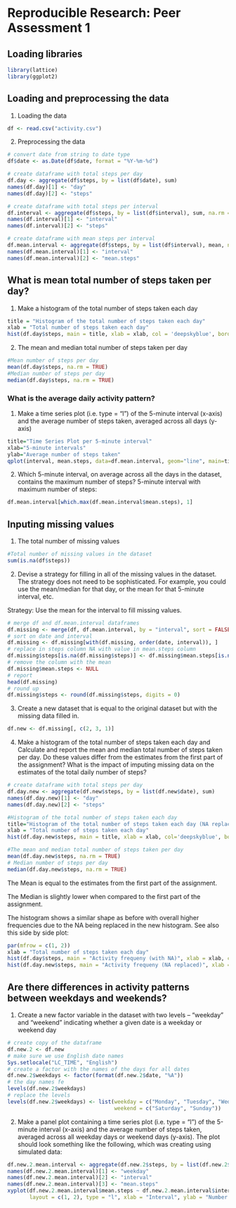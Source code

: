 # Reproducible Research: Peer Assessment 1


## Loading libraries

```r
library(lattice)
library(ggplot2)
```

## Loading and preprocessing the data

1. Loading the data

```r
df <- read.csv("activity.csv")
```

2. Preprocessing the data

```r
# convert date from string to date type
df$date <- as.Date(df$date, format = "%Y-%m-%d") 

# create dataframe with total steps per day
df.day <- aggregate(df$steps, by = list(df$date), sum)
names(df.day)[1] <- "day"
names(df.day)[2] <- "steps"

# create dataframe with total steps per interval
df.interval <- aggregate(df$steps, by = list(df$interval), sum, na.rm = TRUE, na.action = NULL)
names(df.interval)[1] <- "interval"
names(df.interval)[2] <- "steps"

# create dataframe with mean steps per interval
df.mean.interval <- aggregate(df$steps, by = list(df$interval), mean, na.rm = TRUE, na.action = NULL)
names(df.mean.interval)[1] <- "interval"
names(df.mean.interval)[2] <- "mean.steps"
```

## What is mean total number of steps taken per day?

1. Make a histogram of the total number of steps taken each day

```r
title = "Histogram of the total number of steps taken each day"
xlab = "Total number of steps taken each day"
hist(df.day$steps, main = title, xlab = xlab, col = 'deepskyblue', border = 'deepskyblue4')
```

2. The mean and median total number of steps taken per day

```r
#Mean number of steps per day
mean(df.day$steps, na.rm = TRUE)
#Median number of steps per day
median(df.day$steps, na.rm = TRUE)
```

### What is the average daily activity pattern?

1. Make a time series plot (i.e. type = “l”) of the 5-minute interval (x-axis) and the average number of steps taken, averaged across all days (y-axis)

```r
title="Time Series Plot per 5-minute interval"
xlab="5-minute intervals"
ylab="Average number of steps taken"
qplot(interval, mean.steps, data=df.mean.interval, geom="line", main=title, xlab=xlab, ylab=ylab)  
```

2. Which 5-minute interval, on average across all the days in the dataset, contains the maximum number of steps? 5-minute interval with maximum number of steps:

```r
df.mean.interval[which.max(df.mean.interval$mean.steps), 1]
```

## Inputing missing values

1. The total number of missing values

```r
#Total number of missing values in the dataset
sum(is.na(df$steps))
```

2. Devise a strategy for filling in all of the missing values in the dataset. The strategy does not need to be sophisticated. For example, you could use the mean/median for that day, or the mean for that 5-minute interval, etc.

Strategy: Use the mean for the interval to fill missing values.

```r
# merge df and df.mean.interval dataframes
df.missing <- merge(df, df.mean.interval, by = "interval", sort = FALSE)
# sort on date and interval
df.missing <- df.missing[with(df.missing, order(date, interval)), ] 
# replace in steps column NA with value in mean.steps column
df.missing$steps[is.na(df.missing$steps)] <- df.missing$mean.steps[is.na(df.missing$steps)]
# remove the column with the mean
df.missing$mean.steps <- NULL  
# report
head(df.missing)
# round up
df.missing$steps <- round(df.missing$steps, digits = 0)
```

3. Create a new dataset that is equal to the original dataset but with the missing data filled in.

```r
df.new <- df.missing[, c(2, 3, 1)]
```

4. Make a histogram of the total number of steps taken each day and Calculate and report the mean and median total number of steps taken per day. Do these values differ from the estimates from the first part of the assignment? What is the impact of imputing missing data on the estimates of the total daily number of steps?

```r
# create dataframe with total steps per day
df.day.new <- aggregate(df.new$steps, by = list(df.new$date), sum)
names(df.day.new)[1] <- "day"
names(df.day.new)[2] <- "steps"

#Histogram of the total number of steps taken each day
title="Histogram of the total number of steps taken each day (NA replaced)"
xlab = "Total number of steps taken each day"
hist(df.day.new$steps, main = title, xlab = xlab, col='deepskyblue', border='deepskyblue4')

#The mean and median total number of steps taken per day
mean(df.day.new$steps, na.rm = TRUE)
# Median number of steps per day
median(df.day.new$steps, na.rm = TRUE)
```

The Mean is equal to the estimates from the first part of the assignment.

The Median is slightly lower when compared to the first part of the assignment.

The histogram shows a similar shape as before with overall higher frequencies due to the NA being replaced in the new histogram. See also this side by side plot:

```r
par(mfrow = c(1, 2))
xlab = "Total number of steps taken each day"
hist(df.day$steps, main = "Activity frequeny (with NA)", xlab = xlab, col='indianred1', border='indianred4')
hist(df.day.new$steps, main = "Activity frequeny (NA replaced)", xlab = xlab, col='seagreen1', border='seagreen4')
```

## Are there differences in activity patterns between weekdays and weekends?

1. Create a new factor variable in the dataset with two levels – “weekday” and “weekend” indicating whether a given date is a weekday or weekend
day

```r
# create copy of the dataframe
df.new.2 <- df.new
# make sure we use English date names
Sys.setlocale("LC_TIME", "English")
# create a factor with the names of the days for all dates
df.new.2$weekdays <- factor(format(df.new.2$date, "%A"))
# the day names fe
levels(df.new.2$weekdays)
# replace the levels
levels(df.new.2$weekdays) <- list(weekday = c("Monday", "Tuesday", "Wednesday", "Thursday", "Friday"), 
                                  weekend = c("Saturday", "Sunday"))
```

2. Make a panel plot containing a time series plot (i.e. type = "l") of the 5-minute interval (x-axis) and the average number of steps taken, averaged across all weekday days or weekend days (y-axis). The plot should look something like the following, which was creating using simulated data:

```r
df.new.2.mean.interval <- aggregate(df.new.2$steps, by = list(df.new.2$weekdays, df.new.2$interval), mean, na.rm = TRUE, na.action = NULL)
names(df.new.2.mean.interval)[1] <- "weekday"
names(df.new.2.mean.interval)[2] <- "interval"
names(df.new.2.mean.interval)[3] <- "mean.steps"
xyplot(df.new.2.mean.interval$mean.steps ~ df.new.2.mean.interval$interval | df.new.2.mean.interval$weekday,
       layout = c(1, 2), type = "l", xlab = "Interval", ylab = "Number of steps")
```
